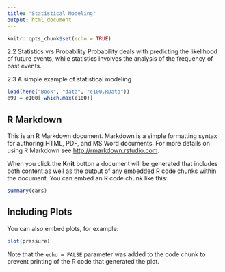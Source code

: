 ```yaml
---
title: "Statistical Modeling"
output: html_document
---
```


```r
knitr::opts_chunk$set(echo = TRUE)
```
2.2 Statistics vrs Probability
Probability deals with predicting the likelihood of future events, while statistics involves the analysis of the frequency of past events. 

2.3 A simple example of statistical modeling
```r
load(here("Book", "data", "e100.RData"))
e99 = e100[-which.max(e100)]
```

## R Markdown

This is an R Markdown document. Markdown is a simple formatting syntax for authoring HTML, PDF, and MS Word documents. For more details on using R Markdown see <http://rmarkdown.rstudio.com>.

When you click the **Knit** button a document will be generated that includes both content as well as the output of any embedded R code chunks within the document. You can embed an R code chunk like this:

```r
summary(cars)
```

## Including Plots

You can also embed plots, for example:

```r
plot(pressure)
```

Note that the `echo = FALSE` parameter was added to the code chunk to prevent printing of the R code that generated the plot.
